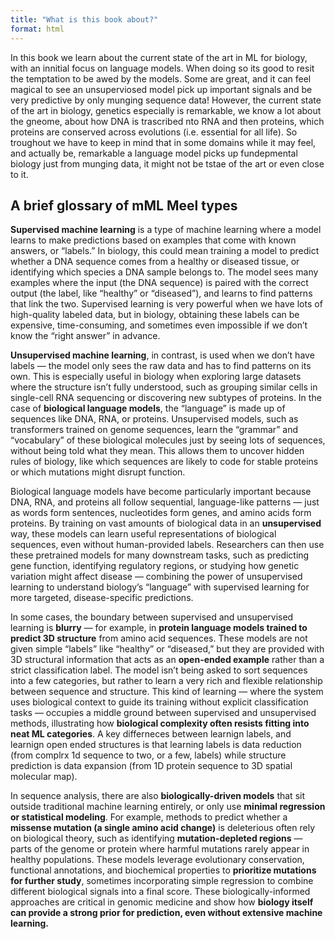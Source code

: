 ```yaml
---
title: "What is this book about?"
format: html
---
```


In this book we learn about the current state of the art in ML for biology, with an innitial focus on language models. When doing so its good to resit the temptation to be awed by the models. Some are great, and it can feel magical to see an unsuperviosed model pick up important signals and be very predictive by only munging sequence data! However, the current state of the art in biology, genetics especially is remarkable, we know  a lot about the gneome, about how DNA is trascribed nto RNA and then proteins, which proteins are conserved across evolutions (i.e. essential for all life). So troughout we have to keep in mind that in some domains while it may feel, and actually be, remarkable a language model picks up fundepmental biology just from munging data, it might not be tstae of the art or even close to it. 

## A brief glossary of mML Meel types

**Supervised machine learning** is a type of machine learning where a model learns to make predictions based on examples that come with known answers, or "labels." In biology, this could mean training a model to predict whether a DNA sequence comes from a healthy or diseased tissue, or identifying which species a DNA sample belongs to. The model sees many examples where the input (the DNA sequence) is paired with the correct output (the label, like "healthy" or "diseased"), and learns to find patterns that link the two. Supervised learning is very powerful when we have lots of high-quality labeled data, but in biology, obtaining these labels can be expensive, time-consuming, and sometimes even impossible if we don’t know the "right answer" in advance.

**Unsupervised machine learning**, in contrast, is used when we don't have labels — the model only sees the raw data and has to find patterns on its own. This is especially useful in biology when exploring large datasets where the structure isn’t fully understood, such as grouping similar cells in single-cell RNA sequencing or discovering new subtypes of proteins. In the case of **biological language models**, the "language" is made up of sequences like DNA, RNA, or proteins. Unsupervised models, such as transformers trained on genome sequences, learn the "grammar" and "vocabulary" of these biological molecules just by seeing lots of sequences, without being told what they mean. This allows them to uncover hidden rules of biology, like which sequences are likely to code for stable proteins or which mutations might disrupt function.

Biological language models have become particularly important because DNA, RNA, and proteins all follow sequential, language-like patterns — just as words form sentences, nucleotides form genes, and amino acids form proteins. By training on vast amounts of biological data in an **unsupervised** way, these models can learn useful representations of biological sequences, even without human-provided labels. Researchers can then use these pretrained models for many downstream tasks, such as predicting gene function, identifying regulatory regions, or studying how genetic variation might affect disease — combining the power of unsupervised learning to understand biology’s "language" with supervised learning for more targeted, disease-specific predictions.

In some cases, the boundary between supervised and unsupervised learning is **blurry** — for example, in **protein language models trained to predict 3D structure** from amino acid sequences. These models are not given simple "labels" like "healthy" or "diseased," but they are provided with 3D structural information that acts as an **open-ended example** rather than a strict classification label. The model isn’t being asked to sort sequences into a few categories, but rather to learn a very rich and flexible relationship between sequence and structure. This kind of learning — where the system uses biological context to guide its training without explicit classification tasks — occupies a middle ground between supervised and unsupervised methods, illustrating how **biological complexity often resists fitting into neat ML categories**. A key differneces between learnign labels, and learnign open ended structures is that learning labels is data reduction (from complrx 1d sequence to two, or a few, labels) while structure prediction is data expansion (from 1D protein sequence to 3D spatial molecular map).

In sequence analysis, there are also **biologically-driven models** that sit outside traditional machine learning entirely, or only use **minimal regression or statistical modeling**. For example, methods to predict whether a **missense mutation (a single amino acid change)** is deleterious often rely on biological theory, such as identifying **mutation-depleted regions** — parts of the genome or protein where harmful mutations rarely appear in healthy populations. These models leverage evolutionary conservation, functional annotations, and biochemical properties to **prioritize mutations for further study**, sometimes incorporating simple regression to combine different biological signals into a final score. These biologically-informed approaches are critical in genomic medicine and show how **biology itself can provide a strong prior for prediction, even without extensive machine learning.**

